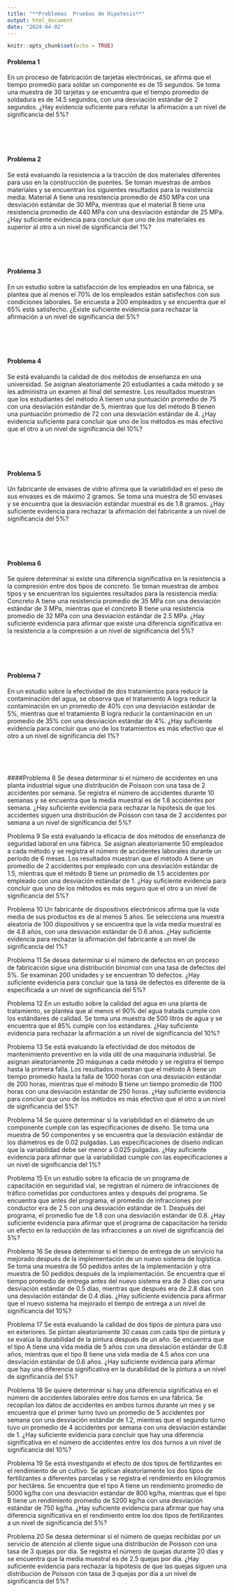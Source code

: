 ```yaml
---
title: "**Problemas  Pruebas de Hipótesis**"
output: html_document
date: "2024-04-02"
---
```


```r
knitr::opts_chunk$set(echo = TRUE)
```

#### Problema 1
En un proceso de fabricación de tarjetas electrónicas, se afirma que el tiempo promedio para soldar un componente es de 15 segundos. Se toma una muestra de 30 tarjetas y se encuentra que el tiempo promedio de soldadura es de 14.5 segundos, con una desviación estándar de 2 segundos. ¿Hay evidencia suficiente para refutar la afirmación a un nivel de significancia del 5%?

<br/><br/><br/>

#### Problema 2
Se está evaluando la resistencia a la tracción de dos materiales diferentes para uso en la construcción de puentes. Se toman muestras de ambos materiales y se encuentran los siguientes resultados para la resistencia media: Material A tiene una resistencia promedio de 450 MPa con una desviación estándar de 30 MPa, mientras que el material B tiene una resistencia promedio de 440 MPa con una desviación estándar de 25 MPa. ¿Hay suficiente evidencia para concluir que uno de los materiales es superior al otro a un nivel de significancia del 1%?

<br/><br/><br/>

#### Problema 3
En un estudio sobre la satisfacción de los empleados en una fábrica, se plantea que al menos el 70% de los empleados están satisfechos con sus condiciones laborales. Se encuesta a 200 empleados y se encuentra que el 65% está satisfecho. ¿Existe suficiente evidencia para rechazar la afirmación a un nivel de significancia del 5%?

<br/><br/><br/>

#### Problema 4
Se está evaluando la calidad de dos métodos de enseñanza en una universidad. Se asignan aleatoriamente 20 estudiantes a cada método y se les administra un examen al final del semestre. Los resultados muestran que los estudiantes del método A tienen una puntuación promedio de 75 con una desviación estándar de 5, mientras que los del método B tienen una puntuación promedio de 72 con una desviación estándar de 4. ¿Hay evidencia suficiente para concluir que uno de los métodos es más efectivo que el otro a un nivel de significancia del 10%?


<br/><br/><br/>

#### Problema 5
Un fabricante de envases de vidrio afirma que la variabilidad en el peso de sus envases es de máximo 2 gramos. Se toma una muestra de 50 envases y se encuentra que la desviación estándar muestral es de 1.8 gramos. ¿Hay suficiente evidencia para rechazar la afirmación del fabricante a un nivel de significancia del 5%?


<br/><br/><br/>

#### Problema 6
Se quiere determinar si existe una diferencia significativa en la resistencia a la compresión entre dos tipos de concreto. Se toman muestras de ambos tipos y se encuentran los siguientes resultados para la resistencia media: Concreto A tiene una resistencia promedio de 35 MPa con una desviación estándar de 3 MPa, mientras que el concreto B tiene una resistencia promedio de 32 MPa con una desviación estándar de 2.5 MPa. ¿Hay suficiente evidencia para afirmar que existe una diferencia significativa en la resistencia a la compresión a un nivel de significancia del 5%?

<br/><br/><br/>

#### Problema 7
En un estudio sobre la efectividad de dos tratamientos para reducir la contaminación del agua, se observa que el tratamiento A logra reducir la contaminación en un promedio de 40% con una desviación estándar de 5%, mientras que el tratamiento B logra reducir la contaminación en un promedio de 35% con una desviación estándar de 4%. ¿Hay suficiente evidencia para concluir que uno de los tratamientos es más efectivo que el otro a un nivel de significancia del 1%?

<br/><br/><br/>

####Problema 8
Se desea determinar si el número de accidentes en una planta industrial sigue una distribución de Poisson con una tasa de 2 accidentes por semana. Se registra el número de accidentes durante 10 semanas y se encuentra que la media muestral es de 1.8 accidentes por semana. ¿Hay suficiente evidencia para rechazar la hipótesis de que los accidentes siguen una distribución de Poisson con tasa de 2 accidentes por semana a un nivel de significancia del 5%?


Problema 9
Se está evaluando la eficacia de dos métodos de enseñanza de seguridad laboral en una fábrica. Se asignan aleatoriamente 50 empleados a cada método y se registra el número de accidentes laborales durante un período de 6 meses. Los resultados muestran que el método A tiene un promedio de 2 accidentes por empleado con una desviación estándar de 1.5, mientras que el método B tiene un promedio de 1.5 accidentes por empleado con una desviación estándar de 1. ¿Hay suficiente evidencia para concluir que uno de los métodos es más seguro que el otro a un nivel de significancia del 5%?

Problema 10
Un fabricante de dispositivos electrónicos afirma que la vida media de sus productos es de al menos 5 años. Se selecciona una muestra aleatoria de 100 dispositivos y se encuentra que la vida media muestral es de 4.8 años, con una desviación estándar de 0.6 años. ¿Hay suficiente evidencia para rechazar la afirmación del fabricante a un nivel de significancia del 1%?

Problema 11
Se desea determinar si el número de defectos en un proceso de fabricación sigue una distribución binomial con una tasa de defectos del 5%. Se examinan 200 unidades y se encuentran 10 defectos. ¿Hay suficiente evidencia para concluir que la tasa de defectos es diferente de la especificada a un nivel de significancia del 5%?

Problema 12
En un estudio sobre la calidad del agua en una planta de tratamiento, se plantea que al menos el 90% del agua tratada cumple con los estándares de calidad. Se toma una muestra de 500 litros de agua y se encuentra que el 85% cumple con los estándares. ¿Hay suficiente evidencia para rechazar la afirmación a un nivel de significancia del 10%?

Problema 13
Se está evaluando la efectividad de dos métodos de mantenimiento preventivo en la vida útil de una maquinaria industrial. Se asignan aleatoriamente 20 máquinas a cada método y se registra el tiempo hasta la primera falla. Los resultados muestran que el método A tiene un tiempo promedio hasta la falla de 1000 horas con una desviación estándar de 200 horas, mientras que el método B tiene un tiempo promedio de 1100 horas con una desviación estándar de 250 horas. ¿Hay suficiente evidencia para concluir que uno de los métodos es más efectivo que el otro a un nivel de significancia del 5%?

Problema 14
Se quiere determinar si la variabilidad en el diámetro de un componente cumple con las especificaciones de diseño. Se toma una muestra de 50 componentes y se encuentra que la desviación estándar de los diámetros es de 0.02 pulgadas. Las especificaciones de diseño indican que la variabilidad debe ser menor a 0.025 pulgadas. ¿Hay suficiente evidencia para afirmar que la variabilidad cumple con las especificaciones a un nivel de significancia del 1%?

Problema 15
En un estudio sobre la eficacia de un programa de capacitación en seguridad vial, se registran el número de infracciones de tráfico cometidas por conductores antes y después del programa. Se encuentra que antes del programa, el promedio de infracciones por conductor era de 2.5 con una desviación estándar de 1. Después del programa, el promedio fue de 1.8 con una desviación estándar de 0.8. ¿Hay suficiente evidencia para afirmar que el programa de capacitación ha tenido un efecto en la reducción de las infracciones a un nivel de significancia del 5%?

Problema 16
Se desea determinar si el tiempo de entrega de un servicio ha mejorado después de la implementación de un nuevo sistema de logística. Se toma una muestra de 50 pedidos antes de la implementación y otra muestra de 50 pedidos después de la implementación. Se encuentra que el tiempo promedio de entrega antes del nuevo sistema era de 3 días con una desviación estándar de 0.5 días, mientras que después era de 2.8 días con una desviación estándar de 0.4 días. ¿Hay suficiente evidencia para afirmar que el nuevo sistema ha mejorado el tiempo de entrega a un nivel de significancia del 10%?



Problema 17
Se está evaluando la calidad de dos tipos de pintura para uso en exteriores. Se pintan aleatoriamente 30 casas con cada tipo de pintura y se evalúa la durabilidad de la pintura después de un año. Se encuentra que el tipo A tiene una vida media de 5 años con una desviación estándar de 0.8 años, mientras que el tipo B tiene una vida media de 4.5 años con una desviación estándar de 0.6 años. ¿Hay suficiente evidencia para afirmar que hay una diferencia significativa en la durabilidad de la pintura a un nivel de significancia del 5%?

Problema 18
Se quiere determinar si hay una diferencia significativa en el número de accidentes laborales entre dos turnos en una fábrica. Se recopilan los datos de accidentes en ambos turnos durante un mes y se encuentra que el primer turno tuvo un promedio de 5 accidentes por semana con una desviación estándar de 1.2, mientras que el segundo turno tuvo un promedio de 4 accidentes por semana con una desviación estándar de 1. ¿Hay suficiente evidencia para concluir que hay una diferencia significativa en el número de accidentes entre los dos turnos a un nivel de significancia del 10%?

Problema 19
Se está investigando el efecto de dos tipos de fertilizantes en el rendimiento de un cultivo. Se aplican aleatoriamente los dos tipos de fertilizantes a diferentes parcelas y se registra el rendimiento en kilogramos por hectárea. Se encuentra que el tipo A tiene un rendimiento promedio de 5000 kg/ha con una desviación estándar de 800 kg/ha, mientras que el tipo B tiene un rendimiento promedio de 5200 kg/ha con una desviación estándar de 750 kg/ha. ¿Hay suficiente evidencia para afirmar que hay una diferencia significativa en el rendimiento entre los dos tipos de fertilizantes a un nivel de significancia del 5%?

Problema 20
Se desea determinar si el número de quejas recibidas por un servicio de atención al cliente sigue una distribución de Poisson con una tasa de 3 quejas por día. Se registra el número de quejas durante 20 días y se encuentra que la media muestral es de 2.5 quejas por día. ¿Hay suficiente evidencia para rechazar la hipótesis de que las quejas siguen una distribución de Poisson con tasa de 3 quejas por día a un nivel de significancia del 5%?